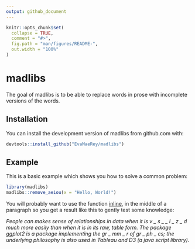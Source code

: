 ```yaml
---
output: github_document
---
```


<!-- README.md is generated from README.Rmd. Please edit that file -->

```r
knitr::opts_chunk$set(
  collapse = TRUE,
  comment = "#>",
  fig.path = "man/figures/README-",
  out.width = "100%"
)
```
# madlibs

<!-- badges: start -->
<!-- badges: end -->


The goal of madlibs is to be able to replace words in prose with incomplete versions of the words.  

## Installation

You can install the development version of madlibs from github.com with:

``` r
devtools::install_github("EvaMaeRey/madlibs")
```

## Example

This is a basic example which shows you how to solve a common problem:

```r
library(madlibs)
madlibs::remove_aeiou(x = "Hello, World!")
```

You will probably want to use the function [inline](https://rmarkdown.rstudio.com/lesson-4.html), in the middle of a paragraph so you get a result like this to gently test some knowledge:

*People can makes sense of relationships in data when it is v \_ s \_ \_ l \_ z \_ d much more easily than when it is in its raw, table form. The package ggplot2 is a package implementing the gr \_ mm \_ r of gr \_ ph \_ cs; the underlying philosophy is also used in Tableau and D3 (a java script library).*



